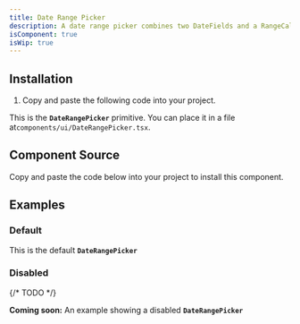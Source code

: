 ```yaml
---
title: Date Range Picker
description: A date range picker combines two DateFields and a RangeCalendar popover to allow users to enter or select a date and time range.
isComponent: true
isWip: true
---
```


## Installation

1. Copy and paste the following code into your project.

This is the **`DateRangePicker`** primitive. You can place it in a file at`components/ui/DateRangePicker.tsx`.

## Component Source

Copy and paste the code below into your project to install this component.

<ComponentSource src="../../packages/ui/src/DateRangePicker.tsx" />

## Examples

### Default

This is the default **`DateRangePicker`**

<ComponentExample name="DateRangePicker" story="default" />

### Disabled

{/* TODO */}

**Coming soon:** An example showing a disabled **`DateRangePicker`**
